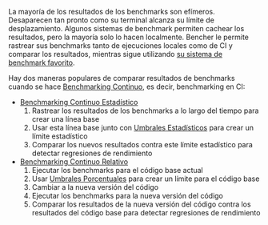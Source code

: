 La mayoría de los resultados de los benchmarks son efímeros.
Desaparecen tan pronto como su terminal alcanza su límite de desplazamiento.
Algunos sistemas de benchmark permiten cachear los resultados, pero la mayoría solo lo hacen localmente.
Bencher le permite rastrear sus benchmarks tanto de ejecuciones locales como de CI y comparar los resultados,
mientras sigue utilizando [su sistema de benchmark favorito][adapters].

Hay dos maneras populares de comparar resultados de benchmarks cuando se hace [Benchmarking Continuo][continuous benchmarking], es decir, benchmarking en CI:

- [Benchmarking Continuo Estadístico][statistical continuous benchmarking]
  1. Rastrear los resultados de los benchmarks a lo largo del tiempo para crear una línea base
  2. Usar esta línea base junto con [Umbrales Estadísticos][thresholds] para crear un límite estadístico
  3. Comparar los nuevos resultados contra este límite estadístico para detectar regresiones de rendimiento
- [Benchmarking Continuo Relativo][relative continuous benchmarking]
  1. Ejecutar los benchmarks para el código base actual
  2. Usar [Umbrales Porcentuales][percentage thresholds] para crear un límite para el código base
  3. Cambiar a la nueva versión del código
  4. Ejecutar los benchmarks para la nueva versión del código
  5. Comparar los resultados de la nueva versión del código contra los resultados del código base para detectar regresiones de rendimiento

[adapters]: /docs/es/explanation/adapters/
[continuous benchmarking]: /docs/es/explanation/continuous-benchmarking/
[thresholds]: /docs/es/explanation/thresholds/
[percentage thresholds]: /docs/es/explanation/thresholds/#percentage-thresholds

[statistical continuous benchmarking]: #statistical-continuous-benchmarking
[relative continuous benchmarking]: #relative-continuous-benchmarking